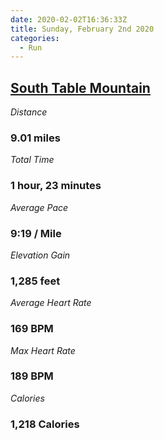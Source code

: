 ```yaml
---
date: 2020-02-02T16:36:33Z
title: Sunday, February 2nd 2020
categories:
  - Run
---
```

## [South Table Mountain](https://www.strava.com/activities/3066548932)

_Distance_

### 9.01 miles

_Total Time_

### 1 hour, 23 minutes

_Average Pace_

### 9:19 / Mile

_Elevation Gain_

### 1,285 feet

_Average Heart Rate_

### 169 BPM

_Max Heart Rate_

### 189 BPM

_Calories_

### 1,218 Calories